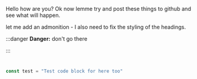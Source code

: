 Hello how are you? Ok now lemme try and post these things to github and see what will happen.

let me add an admonition - I also need to fix the styling of the headings.



:::danger
**Danger:** don't go there


:::

#

```js
const test = "Test code block for here too"
```

#